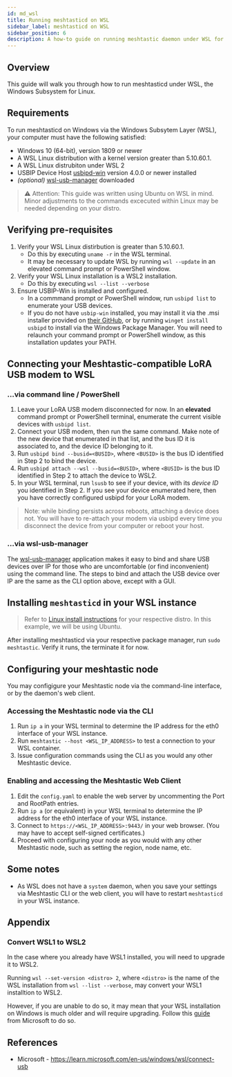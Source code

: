 ```yaml
---
id: md_wsl
title: Running meshtasticd on WSL
sidebar_label: meshtasticd on WSL
sidebar_position: 6
description: A how-to guide on running meshtastic daemon under WSL for use with a USB LoRA Modem
---
```

## Overview

This guide will walk you through how to run meshtasticd under WSL, the Windows Subsystem for Linux. 

## Requirements

To run meshtasticd on Windows via the Windows Subsytem Layer (WSL), your computer must have the following satisfied:

- Windows 10 (64-bit), version 1809 or newer
- A WSL Linux distribution with a kernel version greater than 5.10.60.1.
- A WSL Linux distrubiton under WSL 2
- USBIP Device Host [usbipd-win](https://github.com/dorssel/usbipd-win) version 4.0.0 or newer installed
- _(optional)_ [wsl-usb-manager](https://github.com/nickbeth/wsl-usb-manager) downloaded

> ⚠ Attention:
> This guide was written using Ubuntu on WSL in mind. Minor adjustments to the commands excecuted within Linux may be needed depending on your distro.

## Verifying pre-requisites

1. Verify your WSL Linux distirbution is greater than 5.10.60.1. 
    -   Do this by executing `uname -r` in the WSL terminal.
    -   It may be necessary to update WSL by running `wsl --update` in an elevated command prompt or PowerShell window.
2. Verify your WSL Linux installation is a WSL2 installation.
    -   Do this by executing `wsl --list --verbose`
3. Ensure USBIP-Win is installed and configured.
    - In a commmand prompt or PowerShell window, run `usbipd list` to enumerate your USB devices.
    - If you do not have `usbip-win` installed, you may install it via the .msi installer provided on [their GitHub](https://github.com/dorssel/usbipd-win), or by running `winget install usbipd` to install via the Windows Package Manager. You will need to relaunch your command prompt or PowerShell window, as this installation updates your PATH.

## Connecting your Meshtastic-compatible LoRA USB modem to WSL

### ...via command line / PowerShell

1. Leave your LoRA USB modem disconnected for now. In an **elevated** command prompt or PowerShell terminal, enumerate the current visible devices with `usbipd list`.
2. Connect your USB modem, then run the same command. Make note of the new device that enumerated in that list, and the bus ID it is associated to, and the device ID belonging to it.
3. Run `usbipd bind --busid=<BUSID>`, where `<BUSID>` is the bus ID identified in Step 2 to bind the device.
4. Run `usbipd attach --wsl --busid=<BUSID>`, where `<BUSID>` is the bus ID identified in Step 2 to attach the device to WSL2.
5. In your WSL terminal, run `lsusb` to see if your device, with its _device ID_ you identified in Step 2. If you see your device enumerated here, then you have correctly configured usbipd for your LoRA modem.

> Note: while binding persists across reboots, attaching a device does not. You will have to re-attach your modem via usbipd every time you disconnect the device from your computer or reboot your host.

### ...via wsl-usb-manager

The [wsl-usb-manager](https://github.com/nickbeth/wsl-usb-manager) application makes it easy to bind and share USB devices over IP for those who are uncomfortable (or find inconvenient) using the command line. The steps to bind and attach the USB device over IP are the same as the CLI option above, except with a GUI.

## Installing `meshtasticd` in your WSL instance

> Refer to [Linux install instructions](https://meshtastic.org/docs/software/linux/installation/?os=ubuntu) for your respective distro. In this example, we will be using Ubuntu.

After installing meshtasticd via your respective package manager, run `sudo meshtastic`. Verify it runs, the terminate it for now.

## Configuring your meshtastic node

You may configigure your Meshtastic node via the command-line interface, or by the daemon's web client. 

### Accessing the Meshtastic node via the CLI
1. Run `ip a` in your WSL terminal to determine the IP address for the eth0 interface of your WSL instance.
2. Run `meshtastic --host <WSL_IP_ADDRESS>` to test a connection to your WSL container.
3. Issue configuration commands using the CLI as you would any other Meshtastic device.

### Enabling and accessing the Meshtastic Web Client

1. Edit the `config.yaml` to enable the web server by uncommenting the Port and RootPath entries.
2. Run `ip a` (or equivalent) in your WSL terminal to determine the IP address for the eth0 interface of your WSL instance.
3. Connect to `https://<WSL_IP_ADDRESS>:9443/` in your web browser. (You may have to accept self-signed certificates.)
4. Proceed with configuring your node as you would with any other Meshtastic node, such as setting the region, node name, etc. 

## Some notes

* As WSL does not have a `system` daemon, when you save your settings via Meshtastic CLI or the web client, you will have to restart `meshtasticd` in your WSL instance.

## Appendix

### Convert WSL1 to WSL2
In the case where you already have WSL1 installed, you will need to upgrade it to WSL2.

Running `wsl --set-version <distro> 2`, where `<distro>` is the name of the WSL installation from `wsl --list --verbose`, may convert your WSL1 installtion to WSL2.

However, if you are unable to do so, it may mean that your WSL installation on Windows is much older and will require upgrading. Follow this [guide](https://learn.microsoft.com/en-us/windows/wsl/install-manual#step-4---download-the-linux-kernel-update-package) from Microsoft to do so.

## References
-  Microsoft - https://learn.microsoft.com/en-us/windows/wsl/connect-usb
